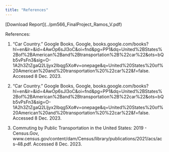 ```yaml
---
title: "References"
---
```


\[Download Report\](../pm566_FinalProject_Ramos_V.pdf)

References:

1.  "Car Country." Google Books, Google, books.google.com/books?hl=en&lr=&id=4AwOp6sJl3oC&oi=fnd&pg=PP1&dq=United%2BStates%2Bof%2BAmerican%2Band%2Btransportation%2B%22car%22&ots=bQb5vPsFn3&sig=O-1A2h3ZtZgaQ2Lljyx2Ibqg5Xo#v=onepage&q=United%20States%20of%20American%20and%20transportation%20%22car%22&f=false. Accessed 8 Dec. 2023. 

2.  "Car Country." Google Books, Google, books.google.com/books?hl=en&lr=&id=4AwOp6sJl3oC&oi=fnd&pg=PP1&dq=United%2BStates%2Bof%2BAmerican%2Band%2Btransportation%2B%22car%22&ots=bQb5vPsFn3&sig=O-1A2h3ZtZgaQ2Lljyx2Ibqg5Xo#v=onepage&q=United%20States%20of%20American%20and%20transportation%20%22car%22&f=false. Accessed 8 Dec. 2023. 

3.  Commuting by Public Transportation in the United States: 2019 - Census.Gov, www.census.gov/content/dam/Census/library/publications/2021/acs/acs-48.pdf. Accessed 8 Dec. 2023.
